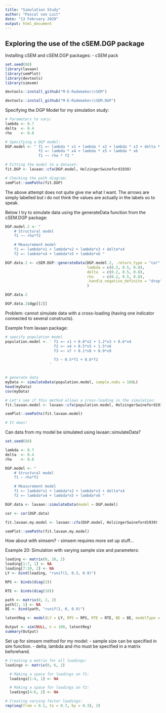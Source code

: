 ```yaml
---
title: "Simulation Study"
author: "Pascal van Luit"
date: "13 February 2020"
output: html_document
---
```


## Exploring the use of the cSEM.DGP package

Installing cSEM and cSEM.DGP packages:
- cSEM pack
```r
set.seed(88)
library(lavaan)
library(semPlot)
library(devtools)
library(simsem)

devtools::install_github("M-E-Rademaker/cSEM")

devtools::install_github("M-E-Rademaker/cSEM.DGP")
```

Specifying the DGP Model for my simulation study:
```r
# Parameters to vary:
lambda <- 0.7
delta  <- 0.4
rho    <- 0.8

# Specifying a DGP model:
DGP.model <- " f1 =~ lambda * x1 + lambda * x2 + lambda * x3 + delta * x4
               f2 =~ lambda * x4 + lambda * x5 + lambda * x6 
               f1 ~~ rho * f2 "

# Fitting the model to a dataset:
fit.DGP <- lavaan::cfa(DGP.model, HolzingerSwineford1939)

# Checking the path diagram:
semPlot::semPaths(fit.DGP)
```
The above attempt does not quite give me what I want. The arrows are simply labelled but i do not think the values are actually in the labels so to speak.

Below I try to simulate data using the generateData function from the cSEM.DGP package:
```r
DGP.model.2 <- " 
    # Structural model
    f1 ~~ rho*f2

    # Measurement model
    f1 =~ lambda*x1 + lambda*x2 + lambda*x3 + delta*x4
    f2 =~ lambda*x4 + lambda*x5 + lambda*x6 "

DGP.data.2 <- cSEM.DGP::generateData(DGP.model.2, .return_type = "cor",
                                     lambda = c(0.2, 0.5, 0.8),
                                     delta  = c(0.2, 0.5, 0.8),
                                     rho    = c(0.2, 0.5, 0.8),
                                     .handle_negative_definite = "drop"
                                     )

DGP.data.2

DGP.data.2$dgp[[2]]
```
Problem: cannot simulate data with a cross-loading (having one indicator connected to several constructs).


Example from lavaan package:
```r
# specify population model
population.model <- ' f1 =~ x1 + 0.8*x2 + 1.2*x3 + 0.6*x4
                      f2 =~ x4 + 0.5*x5 + 1.5*x6
                      f3 =~ x7 + 0.1*x8 + 0.9*x9

                      f3 ~ 0.5*f1 + 0.6*f2
                    '


# generate data
myData <- simulateData(population.model, sample.nobs = 100L)
head(myData)
cov(myData)

# Let's see if this method allows a cross-loading in the simulation:
fit.lavaan.model <- lavaan::cfa(population.model, HolzingerSwineford1939)

semPlot::semPaths(fit.lavaan.model)

# It does!
```

Can data from my model be simulated using lavaan::simulateData?
```r
set.seed(88)

lambda <- 0.7
delta  <- 0.4
rho    <- 0.8

DGP.model <- " 
    # Structural model
    f1 ~ rho*f2

    # Measurement model
    f1 =~ lambda*x1 + lambda*x2 + lambda*x3 + delta*x4
    f2 =~ lambda*x4 + lambda*x5 + lambda*x6 "

DGP.data <- lavaan::simulateData(model = DGP.model)

cor <- cor(DGP.data)

fit.lavaan.my.model <- lavaan::cfa(DGP.model, HolzingerSwineford1939)

semPlot::semPaths(fit.lavaan.my.model)

```









How about with simsem?
- simsem requires more set up stuff...

Example 20: Simulation with varying sample size and parameters:
```r
loading <- matrix(0, 10, 2)
loading[1:7, 1] <- NA
loading[7:10, 2] <- NA
LY <- bind(loading, "runif(1, 0.3, 0.9)")

RPS <- binds(diag(2))

RTE <- binds(diag(10))

path <- matrix(0, 2, 2)
path[2, 1] <- NA
BE <- bind(path, "runif(1, 0, 0.9)")

latentReg <- model(LY = LY, RPS = RPS, RTE = RTE, BE = BE, modelType = "SEM")
```

```r
Output <- sim(NULL, n = 100, latentReg)
summary(Output)
```


Set up for simsem method for my model:
- sample size can be specified in sim function.
- delta, lambda and rho must be specified in a matrix beforehand.
```r
# Creating a matrix for all loadings:
loadings <- matrix(0, 6, 2)

  # Making a space for loadings on f1:
  loadings[1:4, 1] <- NA

  # Making a space for loadings on f2:
  loadings[4:6, 2] <- NA

# Creating varying factor loadings:
rep(seq(from = 0.1, to = 0.7, by = 0.3), 2)



```



